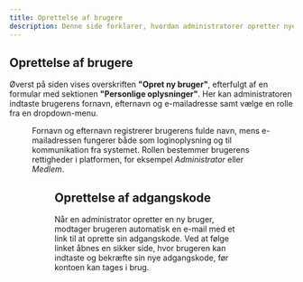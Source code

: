 ```yaml
---
title: Oprettelse af brugere
description: Denne side forklarer, hvordan administratorer opretter nye brugere i StreamNow, tildeler roller og sender adgangskodelink.
---
```


## Oprettelse af brugere
Øverst på siden vises overskriften **"Opret ny bruger"**, efterfulgt af en formular med sektionen **"Personlige oplysninger"**.
Her kan administratoren indtaste brugerens fornavn, efternavn og e-mailadresse samt vælge en rolle fra en dropdown-menu.

<Figure src="/images/create-user-form.png" alt="Formular til oprettelse af ny bruger" />

Fornavn og efternavn registrerer brugerens fulde navn, mens e-mailadressen fungerer både som loginoplysning og til kommunikation fra systemet.
Rollen bestemmer brugerens rettigheder i platformen, for eksempel *Administrator* eller *Medlem*.

<Figure src="/images/role-dropdown.png" alt="Dropdown til valg af brugerrolle" />

## Oprettelse af adgangskode

Når en administrator opretter en ny bruger, modtager brugeren automatisk en e-mail med et link til at oprette sin adgangskode.
Ved at følge linket åbnes en sikker side, hvor brugeren kan indtaste og bekræfte sin nye adgangskode, før kontoen kan tages i brug.

<Figure src="/images/create-password-email.png" alt="E-mail med link til oprettelse af adgangskode" />
<Figure src="/images/create-password-form.png" alt="Formular til oprettelse af adgangskode" />

